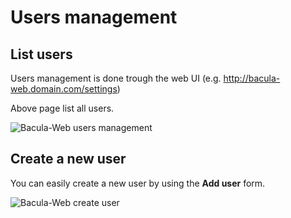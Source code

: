# Users management

## List users

Users management is done trough the web UI (e.g. http://bacula-web.domain.com/settings)

Above page list all users.

![Bacula-Web users management](../assets/bacula-web-users.jpg)

## Create a new user

You can easily create a new user by using the **Add user** form.

![Bacula-Web create user](../assets/bacula-web-create-user.png)